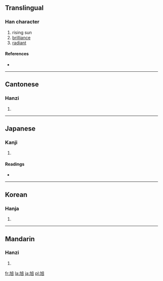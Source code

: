 {{see|旯}}
==Translingual==

===Han character===
{{Han char|rn=72|rad=日|as=02|sn=6|four=4601<sub>0</sub>|canj=大弓日 (KNA)}}

# rising sun
# [[brilliance]]
# [[radiant]]

====References====
* {{Han ref|kx=0489.190|dkj=13747|dj=0851.010|hdz=21485.040|uh=65ED|ud=26093|bh=A6B0|bd=42672}}

----

==Cantonese==

===Hanzi===
{{yue-hanzi|jyut=|y=yuk1}}

# {{defn|Cantonese}}

----

==Japanese==

===Kanji===
{{ja-kanji|grade=|rs=日02}}

# {{defn|Japanese}}

====Readings====
* {{ja-readings|on=[[きょく]] (kyoku)|kun=[[あさひ]] (asahi)}}

----

==Korean==

===Hanja===
{{ko-hanja|hangeul=욱|eumhun=|rv=uk|mr=uk|y=wuk}}

# {{defn|Korean}}

----

==Mandarin==

===Hanzi===
{{cmn-hanzi|pin=[[xù]] ([[xu4]])|wg=hsü<sup>4</sup>}}

# {{defn|Mandarin}}

[[fr:旭]]
[[la:旭]]
[[ja:旭]]
[[pl:旭]]